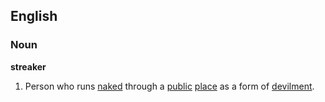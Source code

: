 ==English==
===Noun===
'''streaker'''
# Person who runs [[naked]] through a [[public]] [[place]] as a form of [[devilment]].